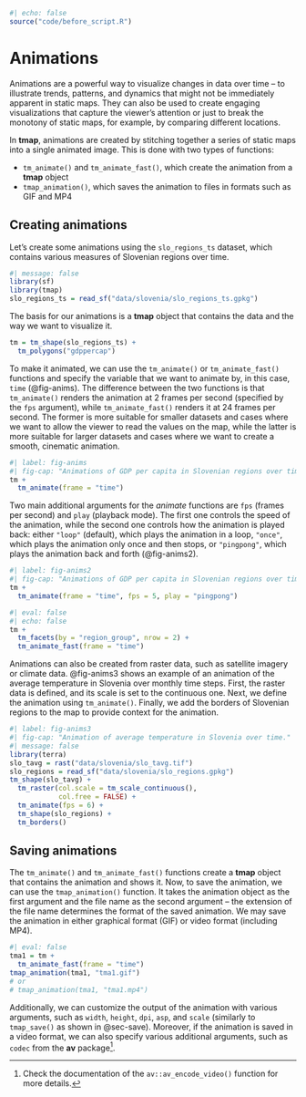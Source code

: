 ```r
#| echo: false
source("code/before_script.R")
```

# Animations {#sec-animations}

\index{animation}
Animations are a powerful way to visualize changes in data over time -- to illustrate trends, patterns, and dynamics that might not be immediately apparent in static maps.
They can also be used to create engaging visualizations that capture the viewer's attention or just to break the monotony of static maps, for example, by comparing different locations.

In **tmap**, animations are created by stitching together a series of static maps into a single animated image. 
This is done with two types of functions: 

- `tm_animate()` and `tm_animate_fast()`, which create the animation from a **tmap** object
- `tmap_animation()`, which saves the animation to files in formats such as GIF and MP4

## Creating animations

Let's create some animations using the `slo_regions_ts` dataset, which contains various measures of Slovenian regions over time.  

```r
#| message: false
library(sf)
library(tmap)
slo_regions_ts = read_sf("data/slovenia/slo_regions_ts.gpkg")
```

The basis for our animations is a **tmap** object that contains the data and the way we want to visualize it.

```r
tm = tm_shape(slo_regions_ts) +
  tm_polygons("gdppercap")
```

<!-- idea: animating charts along the data: -->
<!-- tm_polygons("gdppercap", fill.chart = tm_chart_donut()) -->

\index{tm\_animate}
\index{tm\_animate\_fast}
To make it animated, we can use the `tm_animate()` or `tm_animate_fast()` functions and specify the variable that we want to animate by, in this case, `time` (@fig-anims).
The difference between the two functions is that `tm_animate()` renders the animation at 2 frames per second (specified by the `fps` argument), while `tm_animate_fast()` renders it at 24 frames per second.
The former is more suitable for smaller datasets and cases where we want to allow the viewer to read the values on the map, while the latter is more suitable for larger datasets and cases where we want to create a smooth, cinematic animation.

```r
#| label: fig-anims
#| fig-cap: "Animations of GDP per capita in Slovenian regions over time using `tm_animate()`."
tm +
  tm_animate(frame = "time")
```

Two main additional arguments for the *animate* functions are `fps` (frames per second) and `play` (playback mode).
The first one controls the speed of the animation, while the second one controls how the animation is played back: 
either `"loop"` (default), which plays the animation in a loop, `"once"`, which plays the animation only once and then stops, or `"pingpong"`, which plays the animation back and forth (@fig-anims2).

```r
#| label: fig-anims2
#| fig-cap: "Animations of GDP per capita in Slovenian regions over time with a pingpong playback mode."
tm +
  tm_animate(frame = "time", fps = 5, play = "pingpong")
```

<!-- https://github.com/r-tmap/tmap/issues/1160 -->
<!-- If you read the previous chapters, you may see the similarity between the `tm_animate()` and `tm_facets()` functions, which create a series of static maps based on the values of a variable. -->
<!-- The main difference is that `tm_animate()` creates an animation -- one frame after another -- while `tm_facets()` creates a grid of static maps, where each map corresponds to a value of the variable. -->
```r
#| eval: false
#| echo: false
tm +
  tm_facets(by = "region_group", nrow = 2) +
  tm_animate_fast(frame = "time")
```

Animations can also be created from raster data, such as satellite imagery or climate data.
@fig-anims3 shows an example of an animation of the average temperature in Slovenia over monthly time steps.
First, the raster data is defined, and its scale is set to the continuous one.
Next, we define the animation using `tm_animate()`<!--and specify the `by` argument to animate by the `band` variable, which represents the time steps in the raster data-->.
Finally, we add the borders of Slovenian regions to the map to provide context for the animation.

```r
#| label: fig-anims3
#| fig-cap: "Animation of average temperature in Slovenia over time."
#| message: false
library(terra)
slo_tavg = rast("data/slovenia/slo_tavg.tif")
slo_regions = read_sf("data/slovenia/slo_regions.gpkg")
tm_shape(slo_tavg) +
  tm_raster(col.scale = tm_scale_continuous(),
            col.free = FALSE) +
  tm_animate(fps = 6) +
  tm_shape(slo_regions) +
  tm_borders()
```

<!-- passing other arguments to tm_facets (+ ref) -->

## Saving animations

\index{tmap\_animation}
The `tm_animate()` and `tm_animate_fast()` functions create a **tmap** object that contains the animation and shows it.
Now, to save the animation, we can use the `tmap_animation()` function.
It takes the animation object as the first argument and the file name as the second argument -- the extension of the file name determines the format of the saved animation.
We may save the animation in either graphical format (GIF) or video format (including MP4).

```r
#| eval: false
tma1 = tm +
  tm_animate_fast(frame = "time")
tmap_animation(tma1, "tma1.gif")
# or
# tmap_animation(tma1, "tma1.mp4")
```

Additionally, we can customize the output of the animation with various arguments, such as `width`, `height`, `dpi`, `asp`, and `scale` (similarly to `tmap_save()` as shown in @sec-save).
Moreover, if the animation is saved in a video format, we can also specify various additional arguments, such as `codec` from the **av** package^[Check the documentation of the `av::av_encode_video()` function for more details.].
